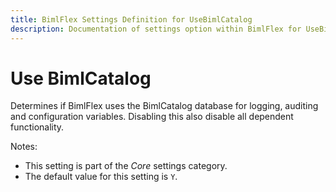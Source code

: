 ---
title: BimlFlex Settings Definition for UseBimlCatalog
description: Documentation of settings option within BimlFlex for UseBimlCatalog
---
<head>
  <meta name="varigenceProduct" content="BimlFlex"></meta>
  <meta name="varigenceArticleType" content="Reference"></meta>
</head>


# Use BimlCatalog

Determines if BimlFlex uses the BimlCatalog database for logging, auditing and configuration variables. Disabling this also disable all dependent functionality.

Notes:

* This setting is part of the *Core* settings category.
* The default value for this setting is `Y`.

